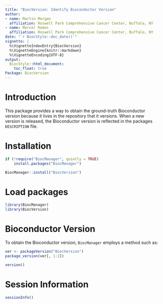 ```yaml
---
title: "BiocVersion: Identify Bioconductor Version"
author:
- name: Martin Morgan
  affiliation: Roswell Park Comprehensive Cancer Center, Buffalo, NY
- name: Marcel Ramos
  affiliation: Roswell Park Comprehensive Cancer Center, Buffalo, NY
date: "`r BiocStyle::doc_date()`"
vignette: |
  %\VignetteIndexEntry{BiocVersion}
  %\VignetteEngine{knitr::markdown}
  %\VignetteEncoding{UTF-8}
output:
  BiocStyle::html_document:
    toc_float: true
Package: BiocVersion
---
```


# Introduction

This package provides a way to obtain the ground-truth Bioconductor version
because it lives in the repository that it versions. When a new version is
released, the Bioconductor version is reflected in the packages `DESCRIPTION`
file.

# Installation

```r
if (!require("BiocManager", quietly = TRUE)
    install.packages("BiocManager")

BiocManager::install("BiocVersion")
```

# Load packages

```r
library(BiocManager)
library(BiocVersion)
```

# Bioconductor Version

To obtain the Bioconductor version, `BiocManager` employs a method such
as:

```r
ver <- packageVersion("BiocVersion")
package_version(ver[, 1:2])
```

```r
version()
```

# Session Information

```r
sessionInfo()
```
